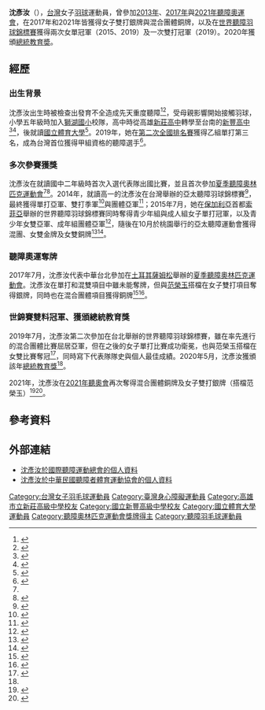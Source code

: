 {{noteTA|G1=Badminton}}
{{Infobox 羽球選手
| playername              = 沈彥汝
| image                   = 
| size                    = 
| caption                 = 
| birth_name              = 
| date_of_birth           = {{birth date and age|1998|12|24}}<ref name="bio">{{cite web|url=https://bwf.tournamentsoftware.com/player-profile/84f46a10-f585-49a7-add8-d13e9c1ca999/biography|title=SHEN Yan Ru - Biography|website=tournamentsoteware.com|accessdate=2020-10-18|language=en|archive-date=2020-10-17|archive-url=https://web.archive.org/web/20201017180125/https://bwf.tournamentsoftware.com/player-profile/84f46a10-f585-49a7-add8-d13e9c1ca999/biography|dead-url=no}}</ref>
| place_of_birth          = {{TWN}}[[高雄市_(1979年-2010年)|高雄市]]
| nationality             = {{ROC}}
| residence               = 
| height                  = 
| weight                  = 
| event                   = 女子單打、女子雙打
| country                 = {{TPE-DEAF}}
| years_started           = 
| years_intldebut         = 
| handedness              = 
| coach                   = 
| highest_ranking         = 
| date_of_highest_ranking = 
| current_ranking         = 
| date_of_current_ranking = 
| played                  = 
| titles                  = 
| bwf_profile             = 84F46A10-F585-49A7-ADD8-D13E9C1CA999
| bwf_id                  = 99853
| updated                 = 
| blank_label             = ICSD檔案連結
| blank_data              = [https://www.deaflympics.com/athletes/yan-ru-shen ICSD Profile]
| medaltemplates          = 
}}
{{MedalTableTop|width=286px}}
{{MedalSport | 女子[[羽毛球|羽毛球]]}}
{{MedalCountry | {{TPE-DEAF}}}}
{{MedalCompetition | [[夏季聽障奧林匹克運動會|夏季聽障奧林匹克運動會]]}}
{{MedalBronze| [[2017年夏季聽障奧林匹克運動會|2017年 薩姆松]] | 混合團體 }}
{{MedalSilver| [[2017年夏季聽障奧林匹克運動會|2017年 薩姆松]] | 女子雙打 }}
{{MedalBronze| [[2021年夏季聽障奧林匹克運動會|2021年 南卡希亞斯]] | 混合團體 }}
{{MedalSilver| 2021年 南卡希亞斯 | [[2021年夏季聽障奧林匹克運動會羽毛球女子雙打比賽|女子雙打]] }}
{{MedalCompetition | [[世界聽障羽球錦標賽|世界聽障羽球錦標賽]]}}
{{MedalSilver| 2015年 索菲亞 | 混合團體 }}
{{MedalGold  | 2015年 索菲亞 | 女子單打 }}
{{MedalSilver| 2019年 台北 | 混合團體 }}
{{MedalGold  | 2019年 台北 | 女子單打 }}
{{MedalGold  | 2019年 台北 | 女子雙打 }}
{{MedalCompetition | [[世界聽障青少年羽球錦標賽|世界聽障青少年羽球錦標賽]]}}
{{MedalGold  | 2015年 索菲亞 | 女子單打 }}
{{MedalSilver| 2015年 索菲亞 | 女子雙打 }}
{{MedalCompetition | [[亞太聽障運動會|亞太聽障運動會]]}}
{{MedalGold  | 2015年 桃園 | 混合團體 }}
{{MedalBronze| 2015年 桃園 | 女子單打 }}
{{MedalGold  | 2015年 桃園 | 女子雙打 }}
{{MedalBottom}}
'''沈彥汝'''（{{bd|1998年|12月24日|||catIdx=S沈}}），[[台灣|台灣]]女子[[羽球|羽球]]運動員，曾參加[[2013年夏季聽障奧林匹克運動會|2013年]]、[[2017年夏季聽障奧林匹克運動會|2017年]]與[[2021年夏季聽障奧林匹克運動會|2021年]][[聽障奧運會|聽障奧運會]]，在2017年和2021年皆獲得女子雙打銀牌與混合團體銅牌，以及在[[世界聽障羽球錦標賽|世界聽障羽球錦標賽]]獲得兩次女單冠軍（2015、2019）及一次雙打冠軍（2019）。2020年獲頒[[總統教育獎_(中華民國)|總統教育奬]]。

== 經歷 ==
=== 出生背景 ===
沈彥汝出生時被檢查出發育不全造成先天重度聽障<ref name="ltn">{{cite news|author=林柏任|title=羽球》聽障選手沈彥汝 努力克服障礙勇闖佳績|url=https://sports.ltn.com.tw/news/breakingnews/2856196|newspaper=[[自由時報|自由時報]]|date=2019-07-17|accessdate=2020-12-05|language=zh|archive-date=2020-12-06|archive-url=https://web.archive.org/web/20201206053910/https://sports.ltn.com.tw/news/breakingnews/2856196|dead-url=no}}</ref><ref name="setn">{{cite news|author1=王偊菁|author2=俞戎航|title=無聲的奮鬥！沈彥汝不向命運妥協　穩坐聽障羽球球后寶座|url=https://www.setn.com/News.aspx?NewsID=788280|publisher=[[三立新聞網|三立新聞網]]|date=2020-07-30|accessdate=2020-12-05|language=zh|archive-date=2020-10-07|archive-url=https://web.archive.org/web/20201007233636/https://www.setn.com/News.aspx?NewsID=788280|dead-url=no}}</ref>，受母親影響開始接觸羽球，小學五年級時加入[[高雄市三民區獅湖國民小學|獅湖國小]]校隊，高中時從高雄[[高雄市立新莊高級中學|新莊高中]]轉學至台南的[[新豐高中|新豐高中]]<ref name="sfsh">{{cite web|author=沈彥汝|title=沒有最好，只有更好---106級世界聽障羽球排名女單第3 選手沈彥汝的故事|url=https://www.sfsh.tn.edu.tw/home?cid=2213|website=國立新豐高級中學|date=2015-09-30|accessdate=2020-12-06|language=zh}}</ref><ref>{{cite news|author=陳至中|title=全盲生祖母一手帶大 誓做街頭藝人扛家計|url=https://tw.news.yahoo.com/全盲生祖母-手帶大-誓做街頭藝人扛家計-043649702.html|agency=[[中央社|中央社]]|publisher=[[Yahoo奇摩新聞|Yahoo奇摩新聞]]|date=2016-05-03|accessdate=2020-12-06|language=zh|archive-date=2020-12-06|archive-url=https://web.archive.org/web/20201206053813/https://tw.news.yahoo.com/%E5%85%A8%E7%9B%B2%E7%94%9F%E7%A5%96%E6%AF%8D-%E6%89%8B%E5%B8%B6%E5%A4%A7-%E8%AA%93%E5%81%9A%E8%A1%97%E9%A0%AD%E8%97%9D%E4%BA%BA%E6%89%9B%E5%AE%B6%E8%A8%88-043649702.html|dead-url=no}}</ref>，後就讀[[國立體育大學|國立體育大學]]<ref name="udn">{{cite news|author=陳夢茹|title=不畏逆境努力向學 桃園6學生獲總統教育獎|url=https://udn.com/news/story/6885/4560949|newspaper=[[聯合報|聯合報]]|date=2020-05-13|accessdate=2020-12-06|language=zh|archive-date=2020-06-28|archive-url=https://web.archive.org/web/20200628105149/https://udn.com/news/story/6885/4560949|dead-url=no}}</ref>。2019年，她在[[中華民國108年度第1次全國羽球排名賽|第二次全國排名賽]]獲得乙組單打第三名，成為台灣首位獲得甲組資格的聽障選手<ref>{{cite web|title=聽障選手第一人 沈彥汝晉升羽球甲組選手|url=https://www.deafsports.org.tw/web/blog/2019/07/02/9765|publisher=中華民國聽障者體育運動協會|date=2019-07-02|accessdate=2020-12-06|language=zh|archive-date=2020-09-05|archive-url=https://web.archive.org/web/20200905101519/https://www.deafsports.org.tw/web/blog/2019/07/02/9765|dead-url=no}}</ref>。

=== 多次參賽獲獎 ===
沈彥汝在就讀國中二年級時首次入選代表隊出國比賽，並且首次參加[[夏季聽障奧林匹克運動會|夏季聽障奧林匹克運動會]]<ref name="sfsh"/><ref>{{cite web|title=Athletes - Yan-Ru SHEN|url=http://www.deaflympics.com/athletes.asp?26317|website=Deaflympics|accessdate=2020-12-06|language=en|archiveurl=https://web.archive.org/web/20160830234800/http://www.deaflympics.com/athletes.asp?26317|archivedate=2016-08-30|deadurl=yes}}</ref>。2014年，就讀高一的沈彥汝在台灣舉辦的亞太聽障羽球錦標賽<ref>{{cite news|title=羽球》亞太聽障錦標賽休兵一天 中華羽隊不偷閒繼續備戰|url=https://tw.news.yahoo.com/羽球-亞太聽障錦標賽休兵-天-中華羽隊不偷閒繼續備戰-062858838--spt.html|newspaper=[[麗台運動報|麗台運動報]]|publisher=Yahoo奇摩新聞|date=2014-11-12|accessdate=2020-12-06|language=zh|archive-date=2020-12-06|archive-url=https://web.archive.org/web/20201206103016/https://tw.news.yahoo.com/%E7%BE%BD%E7%90%83-%E4%BA%9E%E5%A4%AA%E8%81%BD%E9%9A%9C%E9%8C%A6%E6%A8%99%E8%B3%BD%E4%BC%91%E5%85%B5-%E5%A4%A9-%E4%B8%AD%E8%8F%AF%E7%BE%BD%E9%9A%8A%E4%B8%8D%E5%81%B7%E9%96%92%E7%B9%BC%E7%BA%8C%E5%82%99%E6%88%B0-062858838--spt.html|dead-url=no}}</ref>，最終獲得單打亞軍、雙打季軍<ref>{{cite news|author=倪芝蓉|title=〈亞太聽障羽球賽〉范榮玉女單2連霸 包辦2金1銀|url=https://tw.news.yahoo.com/亞太聽障羽球賽-范榮玉女單2連霸-包辦2金1銀-122317240.html|newspaper=TSNA|publisher=Yahoo奇摩新聞|date=2014-11-13|accessdate=2020-12-06|language=zh|archive-date=2020-12-06|archive-url=https://web.archive.org/web/20201206102716/https://tw.news.yahoo.com/%E4%BA%9E%E5%A4%AA%E8%81%BD%E9%9A%9C%E7%BE%BD%E7%90%83%E8%B3%BD-%E8%8C%83%E6%A6%AE%E7%8E%89%E5%A5%B3%E5%96%AE2%E9%80%A3%E9%9C%B8-%E5%8C%85%E8%BE%A62%E9%87%911%E9%8A%80-122317240.html|dead-url=no}}</ref>與團體亞軍<ref>{{cite news|author=黃秀仁|title=羽球》「服裝問題」中華隊混團賽金牌飛了　亞太聽障賽獲銀|url=https://www.ltsports.com.tw/article/107626|newspaper=麗台運動報|date=2014-11-09|accessdate=2020-12-06|language=zh|archive-date=2020-12-06|archive-url=https://web.archive.org/web/20201206102651/https://www.ltsports.com.tw/article/107626|dead-url=no}}</ref>；2015年7月，她在[[保加利亞|保加利亞]]首都[[索菲亞|索菲亞]]舉辦的世界聽障羽球錦標賽同時奪得青少年組與成人組女子單打冠軍，以及青少年女雙亞軍、成年組團體亞軍<ref>{{cite web|title=索菲亞第4屆世界聽障羽球錦標賽─沈彥汝締造雙料金牌歷史紀錄|url=https://www.deafsports.org.tw/web/blog/2015/07/25/4032|publisher=中華民國聽障者體育運動協會|date=2015-07-25|accessdate=2020-12-06|language=zh|archive-date=2020-12-06|archive-url=https://web.archive.org/web/20201206054111/https://www.deafsports.org.tw/web/blog/2015/07/25/4032|dead-url=no}}</ref>，隨後在10月於桃園舉行的亞太聽障運動會獲得混團、女雙金牌及女雙銅牌<ref>{{cite news|author=林近|title=亞太聽障運動會》就贏0.1秒 我自由車奪金|url=https://sports.ltn.com.tw/news/paper/921811|newspaper=自由時報|date=2015-10-08|accessdate=2020-12-06|language=zh|archive-date=2018-12-07|archive-url=https://web.archive.org/web/20181207115308/http://sports.ltn.com.tw/news/paper/921811|dead-url=no}}</ref><ref>{{cite web|author=陳勇延|title=朝會公開表揚學生多元學習表現|url=https://yungyenchen-for-sfsh.blogspot.com/2015/10/blog-post_49.html|publisher=時任新豐高中校長|date=2015-10-20|accessdate=2020-12-06|language=zh|archive-date=2017-07-30|archive-url=https://web.archive.org/web/20170730210628/http://yungyenchen-for-sfsh.blogspot.com/2015/10/blog-post_49.html|dead-url=no}}</ref>。

=== 聽障奧運奪牌 ===
2017年7月，沈彥汝代表中華台北參加在[[土耳其|土耳其]][[薩姆松|薩姆松]]舉辦的[[2017年夏季聽障奧林匹克運動會|夏季聽障奧林匹克運動會]]{{link-en|夏季聽障奧林匹克運動會羽球比賽|Badminton at the Deaflympics|羽球比賽}}。沈彥汝在單打和混雙項目中雖未能奪牌，但與[[范榮玉|范榮玉]]搭檔在女子雙打項目奪得銀牌，同時也在混合團體項目獲得銅牌<ref>{{cite news|title=【媒體新聞】聽奧／羽球一銀一銅作收 混雙最可惜|url=http://www.deafsports.org.tw/web/2017deaflympics/?p=1659|newspaper=聯合報|publisher=中華民國聽障者體育運動協會|accessdate=2020-12-06|language=zh|archive-date=2020-12-06|archive-url=https://web.archive.org/web/20201206114338/http://www.deafsports.org.tw/web/2017deaflympics/?p=1659|dead-url=no}}</ref><ref>{{cite web|title=沈彥汝 - 國際賽事紀錄|url=https://www.deafsports.org.tw/web/athletes-list/yan-ru-shen#tab-a6fbd461b8519daaa0f|website=中華民國聽障者體育運動協會|accessdate=2020-12-06|language=zh|archiveurl=https://web.archive.org/web/20201206113745/https://www.deafsports.org.tw/web/athletes-list/yan-ru-shen#tab-a6fbd461b8519daaa0f|archivedate=2020-12-06|deadurl=no}}</ref>。

=== 世錦賽雙料冠軍、獲頒總統教育獎 ===
2019年7月，沈彥汝第二次參加在台北舉辦的世界聽障羽球錦標賽，雖在率先進行的混合團體比賽屈居亞軍，但在之後的女子單打比賽成功衛冕，也與范榮玉搭檔在女雙比賽奪冠<ref>{{cite news|author=張佩雯|title=2019聽障羽球世錦賽在台北　台灣勇奪2金、1銀、2銅|url=https://www.taisounds.com/w/TaiSounds/society_19072217070248436|website=太報|date=2019-07-22|accessdate=2020-12-06|language=zh|archive-date=2020-08-06|archive-url=https://web.archive.org/web/20200806221458/https://www.taisounds.com/w/TaiSounds/society_19072217070248436|dead-url=no}}</ref>，同時寫下代表隊隊史與個人最佳成績。2020年5月，沈彥汝獲頒該年[[總統教育獎_(中華民國)|總統教育獎]]<ref name="udn"/>。

2021年，沈彥汝在[[2021年夏季聽障奧林匹克運動會|2021年聽奧會]]再次奪得混合團體銅牌及女子雙打銀牌（搭檔范榮玉）<ref>{{cite news |author=林岳甫 |url=https://sports.ltn.com.tw/news/breakingnews/3915799 |title=聽奧》男雙逆轉、球后沈彥汝雙勝 台灣退南韓奪羽球團體銅牌平最佳 |publisher=自由時報 |date=2022-05-05 |accessdate=2022-05-13 |language=zh |dead-url=no |archive-date=2022-05-13 |archive-url=https://web.archive.org/web/20220513103735/https://sports.ltn.com.tw/news/breakingnews/3915799}}</ref><ref>{{cite news |author=粘藐云 |url=https://sports.ltn.com.tw/news/breakingnews/3924066 |title=聽奧》羽球、桌球隊再傳捷報！台灣隊單日進帳1銀2銅 |publisher=自由時報 |date=2022-05-12 |accessdate=2022-05-13 |language=zh |dead-url=no |archive-date=2022-05-13 |archive-url=https://web.archive.org/web/20220513103741/https://sports.ltn.com.tw/news/breakingnews/3924066}}</ref>。

== 參考資料 ==
{{reflist|40em}}

== 外部連結 ==
* [https://www.deaflympics.com/athletes/yan-ru-shen 沈彥汝於國際聽障運動總會的個人資料]
* [https://www.deafsports.org.tw/web/athletes-list/yan-ru-shen 沈彥汝於中華民國聽障者體育運動協會的個人資料]

{{portal bar|台灣|羽毛球|人物|身心障礙|border=no}}

{{DEFAULTSORT:Shen, Yan-Ru}}
[[Category:台灣女子羽毛球運動員|Category:台灣女子羽毛球運動員]]
[[Category:臺灣身心障礙運動員|Category:臺灣身心障礙運動員]]
[[Category:高雄市立新莊高級中學校友|Category:高雄市立新莊高級中學校友]]
[[Category:國立新豐高級中學校友|Category:國立新豐高級中學校友]]
[[Category:國立體育大學運動員|Category:國立體育大學運動員]]
[[Category:聽障奧林匹克運動會獎牌得主|Category:聽障奧林匹克運動會獎牌得主]]
[[Category:聽障羽毛球運動員|Category:聽障羽毛球運動員]]